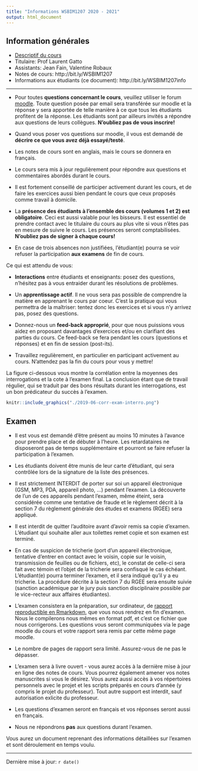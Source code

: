 ```yaml
---
title: "Informations WSBIM1207 2020 - 2021"
output: html_document
---
```


## Information générales

- [Descriptif du cours](https://uclouvain.be/cours-2019-wsbim1207.html)
- Titulaire: Prof Laurent Gatto
- Assistants: Jean Fain, Valentine Robaux
- Notes de cours: http://bit.ly/WSBIM1207
- Informations aux étudiants (ce document): http://bit.ly/WSBIM1207info

----

- Pour toutes **questions concernant le cours**, veuillez utiliser le
  forum
  [moodle](https://moodleucl.uclouvain.be/course/view.php?id=12167). Toute
  question posée par email sera transférée sur moodle et la réponse y
  sera apportée de telle manière à ce que tous les étudiants profitent
  de la réponse. Les étudiants sont par ailleurs invités a répondre
  aux questions de leurs collègues. **N'oubliez pas de vous
  inscrire!**

- Quand vous poser vos questions sur moodle, il vous est demandé de
  **décrire ce que vous avez déjà essayé/testé**.

- Les notes de cours sont en anglais, mais le cours se donnera en
  français.

- Le cours sera mis à jour regulièrement pour répondre aux
  questions et commentaires abordés durant le cours.

- Il est fortement conseillé de participer activement durant les cours,
  et de faire les exercices aussi bien pendant le cours que ceux
  proposés comme travail à domicile.

- La **présence des étudiants à l'ensemble des cours (volumes 1 et 2)
  est obligatoire**. Ceci est aussi valable pour les bisseurs. Il est
  essentiel de prendre contact avec le titulaire du cours au plus vite
  si vous n'êtes pas en mesure de suivre le cours. Les présences
  seront comptabilisées. **N'oubliez pas de signer à chaque
  cours!**

- En case de trois absences non justifiées, l'étudiant(e) pourra se
  voir refuser la participation **aux examens** de fin de cours.

<!-- - Le nombre et durée des pauses dépendra du [vote des -->
<!--   étudiant(e)s](https://moodleucl.uclouvain.be/mod/choice/view.php?id=734453). -->

Ce qui est attendu de vous:

- **Interactions** entre étudiants et enseignants: posez des questions,
  n'hésitez pas à vous entraider durant les résolutions de problèmes.

- Un **apprentissage actif**. Il ne vous sera pas possible de
  comprendre la matière en apprenant le cours par coeur. C'est la
  pratique qui vous permettra de la maîtriser: tentez donc les
  exercices et si vous n'y arrivez pas, posez des questions.

- Donnez-nous un **feed-back approprié**, pour que nous puissions
  vous aidez en proposant davantages d'exercices et/ou en clarifiant
  des parties du cours. Ce feed-back se fera pendant les cours
  (questions et réponses) et en fin de session (post-its).

- Travaillez regulièrement, en particulier en participant activement
  au cours. N'attendez pas la fin du cours pour vous y mettre!

La figure ci-dessous vous montre la corrélation entre la moyennes des
interrogations et la cote à l'examen final. La conclusion étant que de
travail régulier, qui se traduit par des bons résultats durant les
interrogations, est un bon prédicateur du succès à l'examen.


```r
knitr::include_graphics("./2019-06-corr-exam-interro.png")
```

<!-- ## Horaire -->

<!-- |   | Jour                  | Horaire           | Matière                                         | -->
<!-- |---|-----------------------|-------------------|-------------------------------------------------| -->
<!-- | 1 | Jeudi  06/02/2020     | 08h30 - 12h30     | Intro et tableurs                               | -->
<!-- | 2 | Jeudi  20/02/2020     | 08h30 - 12h30     | Introduction à R/RStudio et `data.frames`       | -->
<!-- | 3 | Jeudi  27/02/2020     | 08h30 - 12h30     | Analyses de données (suite)                     | -->
<!-- | 4 | **Lundi**  02/03/2020 | 08h30 - 12h30     | Analyses de données (suite)                     | -->
<!-- | 5 | Jeudi  05/03/2020     | 08h30 - 12h30     | Analyses de données (suite)                     | -->
<!-- | 6 | **Lundi**  09/03/2020 | 08h30 - 12h30     | Visualisation de données                        | -->
<!-- | 7 | **Lundi**  16/03/2020 | **13h00 - 17h00** | Jointures et recherche reproductible            | -->
<!-- | 8 | **Lundi**  30/03/2020 | 08h30 - 12h30     | Bioinformatique et éléments de programmation    | -->
<!-- | 9 | Jeudi  23/04/2020     | 08h30 - 12h30     | Exercices supplémentaires et questions/réponses | -->
<!-- |   | Jeudi  14/05/2020     | 08h30 - 12h30     | ~~Examen hors session~~                         | -->


<!-- NB: la matière reprise ci-dessus est à titre indicatif uniquement, et -->
<!-- sera adaptée en fonction de l'avancée en cours. -->

## Examen

- Il est vous est demandé d'être présent au moins 10 minutes à
  l'avance pour prendre place et de débuter à l'heure. Les
  retardataires ne disposeront pas de temps supplémentaire et pourront
  se faire refuser la participation à l'examen.

- Les étudiants doivent être munis de leur carte d'étudiant, qui sera
  contrôlée lors de la signature de la liste des présences.

- Il est strictement INTERDIT de porter sur soi un appareil
  électronique (GSM, MP3, PDA, appareil photo, ...) pendant
  l'examen. La découverte de l'un de ces appareils pendant l'examen,
  même éteint, sera considérée comme une tentative de fraude et le
  règlement décrit à la section 7 du règlement générale des études et
  examens (RGEE) sera appliqué.

- Il est interdit de quitter l'auditoire avant d'avoir remis sa copie
  d'examen. L’étudiant qui souhaite aller aux toilettes remet copie et
  son examen est terminé.

- En cas de suspicion de tricherie (port d'un appareil électronique,
  tentative d'entrer en contact avec le voisin, copie sur le voisin,
  transmission de feuilles ou de fichiers, etc), le constat de
  celle-ci sera fait avec témoin et l'objet de la tricherie sera
  confisqué le cas échéant. L'étudiant(e) pourra terminer l'examen, et
  il sera indiqué qu'il y a eu tricherie. La procédure décrite à la
  section 7 du RGEE sera ensuite suivie (sanction académique par le
  jury puis sanction disciplinaire possible par le vice-recteur aux
  affaires étudiantes).

- L'examen consistera en la préparation, sur ordinateur, de [rapport
  reproductible en
  Rmarkdown](https://uclouvain-cbio.github.io/WSBIM1207/sec-rr.html),
  que vous nous rendrez en fin d'examen. Nous le compilerons nous
  mêmes en format pdf, et c'est ce fichier que nous corrigerons. Les
  questions vous seront communiquées via le page moodle du cours et
  votre rapport sera remis par cette même page moodle.

- Le nombre de pages de rapport sera limité. Assurez-vous de ne pas le
  dépasser.

- L'examen sera à livre ouvert - vous aurez accès à la dernière mise à
  jour en ligne des notes de cours. Vous pourrez également amener vos
  notes manuscrites si vous le désirez. Vous aurez aussi accès à vos
  répertoires personnels avec le projet et les scripts préparés en
  cours d'année (y compris le projet du professeur). Tout autre
  support est interdit, sauf autorisation exlicite du professeur.

<!-- - Vous devrez utiliser l'ordinateur de la salle pour l'examen. Des -->
<!--   ordinateurs portables personnels ainsi que des tablettes ou -->
<!--   téléphone portables ne seront pas autorisés. -->

- Les questions d'examen seront en français et vos réponses seront
  aussi en français.

- Nous ne répondrons **pas** aux questions durant l'examen.

Vous aurez un document reprenant des informations détaillées sur
l'examen et sont déroulement en temps voulu.

----

Dernière mise à jour: `r date()`
